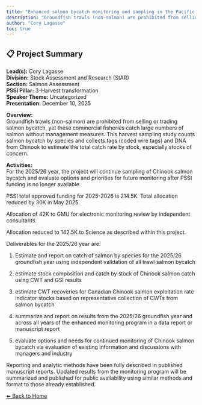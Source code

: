 ---
title: "Enhanced salmon bycatch monitoring and sampling in the Pacific region groundfish trawl fishery"
description: "Groundfish trawls (non-salmon) are prohibited from selling or trading salmon bycatch, yet these commercial fisheries catch large numbers of salmon without management measures. This harvest sampling study counts salmon bycatch by species and collects tags (coded wire tags) and DNA from Chinook to estimate the total catch rate by stock, especially stocks of concern."
author: "Cory Lagasse"
toc: true
---

## 📋 Project Summary

**Lead(s):** Cory Lagasse  
**Division:** Stock Assessment and Research (StAR)  
**Section:** Salmon Assessment  
**PSSI Pillar:** 3-Harvest transformation  
**Speaker Theme:** Uncategorized  
**Presentation:** December 10, 2025  

**Overview:**  
Groundfish trawls (non-salmon) are prohibited from selling or trading salmon bycatch, yet these commercial fisheries catch large numbers of salmon without management measures. This harvest sampling study counts salmon bycatch by species and collects tags (coded wire tags) and DNA from Chinook to estimate the total catch rate by stock, especially stocks of concern.   

**Activities:**  
For the 2025/26 year, the project will continue sampling of Chinook salmon bycatch and evaluate options and priorities for future monitoring after PSSI funding is no longer available.  

PSSI total approved funding for 2025-2026 is 214.5K. Total allocation reduced by 30K in May 2025.
Allocation of 42K to GMU for electronic monitoring review by independent consultants.
Allocation reduced to 142.5K to Science as described within this project.

Deliverables for the 2025/26 year are:
1. Estimate and report on catch of salmon by species for the 2025/26 groundfish year using independent validation of all trawl salmon bycatch
2. estimate stock composition and catch by stock of Chinook salmon catch using CWT and GSI results  
3. estimate CWT recoveries for Canadian Chinook salmon exploitation rate indicator stocks based on representative collection of CWTs from salmon bycatch
4. summarize and report on results from the 2025/26 groundfish year and across all years of the enhanced monitoring program in a data report or manuscript report
5. evaluate options and needs for continued monitoring of Chinook salmon bycatch via evaluation of existing information and discussions with managers and industry

Reporting and analytic methods have been fully described in published manuscript reports. Updated results from the monitoring program will be summarized and published for public availability using similar methods and format to those already established.

[⬅ Back to Home](../index.qmd)
